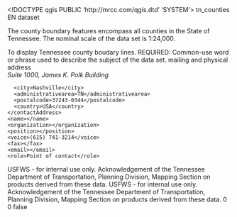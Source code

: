 <!DOCTYPE qgis PUBLIC 'http://mrcc.com/qgis.dtd' 'SYSTEM'>
<qgis version="3.26.2-Buenos Aires">
  <identifier>tn_counties</identifier>
  <parentidentifier></parentidentifier>
  <language>EN</language>
  <type>dataset</type>
  <title>tn_counties</title>
  <abstract>The county boundary features encompass all counties in the State of Tennessee. The nominal scale of the data set is 1:24,000.

To display Tennessee county boudary lines.</abstract>
  <keywords vocabulary="gmd:topicCategory">
    <keyword>REQUIRED: Common-use word or phrase used to describe the subject of the data set.</keyword>
  </keywords>
  <contact>
    <contactAddress>
      <type>mailing and physical address</type>
      <address>Suite 1000, James K. Polk Building</address>
      <city>Nashville</city>
      <administrativearea>TN</administrativearea>
      <postalcode>37243-0344</postalcode>
      <country>USA</country>
    </contactAddress>
    <name></name>
    <organization></organization>
    <position></position>
    <voice>(615) 741-3214</voice>
    <fax></fax>
    <email></email>
    <role>Point of contact</role>
  </contact>
  <links>
    <link format="" size="" type="Local Area Network" mimeType="" description="" url="file://\\ifw4fo-tncvlgis\data\shapefiles\Boundaries\political\tn_counties.shp" name="Shapefile"/>
  </links>
  <fees></fees>
  <constraints type="Access">USFWS - for internal use only. Acknowledgement of the Tennessee Department of Transportation, Planning Division, Mapping Section on products derived from these data.</constraints>
  <rights>USFWS - for internal use only. Acknowledgement of the Tennessee Department of Transportation, Planning Division, Mapping Section on products derived from these data.</rights>
  <encoding></encoding>
  <crs>
    <spatialrefsys nativeFormat="Wkt">
      <wkt></wkt>
      <proj4></proj4>
      <srsid>0</srsid>
      <srid>0</srid>
      <authid></authid>
      <description></description>
      <projectionacronym></projectionacronym>
      <ellipsoidacronym></ellipsoidacronym>
      <geographicflag>false</geographicflag>
    </spatialrefsys>
  </crs>
  <extent>
    <spatial minx="677931.88389099994674325" crs="EPSG:4326" maxy="859988.77480500005185604" miny="236952.66469599999254569" maxz="0" dimensions="2" minz="0" maxx="3245898.96189599996432662"/>
    <temporal>
      <period>
        <start></start>
        <end></end>
      </period>
    </temporal>
  </extent>
</qgis>
